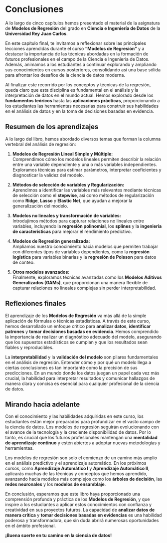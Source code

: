 # Conclusiones {#sec-conclusiones}

A lo largo de cinco capítulos hemos presentado el material de la asignatura de **Modelos de Regresión** del grado en **Ciencia e Ingeniería de Datos** de la **Universidad Rey Juan Carlos**.

En este capítulo final, te invitamos a reflexionar sobre las principales lecciones aprendidas durante el curso **"Modelos de Regresión"** y a destacar la importancia de las técnicas abordadas en la formación de futuros profesionales en el campo de la Ciencia e Ingeniería de Datos. Además, animamos a los estudiantes a continuar explorando y ampliando sus conocimientos en cursos posteriores, consolidando así una base sólida para afrontar los desafíos de la ciencia de datos moderna.

Al finalizar este recorrido por los conceptos y técnicas de la regresión, queda claro que esta disciplina es fundamental en el análisis y la interpretación de datos en el mundo actual. Hemos explorado desde los **fundamentos teóricos** hasta las **aplicaciones prácticas**, proporcionando a los estudiantes las herramientas necesarias para construir sus habilidades en el análisis de datos y en la toma de decisiones basadas en evidencia.


## Resumen de los aprendizajes

A lo largo del libro, hemos abordado diversos temas que forman la columna vertebral del análisis de regresión:

1. **Modelos de Regresión Lineal Simple y Múltiple:**  
   Comprendimos cómo los modelos lineales permiten describir la relación entre una variable dependiente y una o más variables independientes. Exploramos técnicas para estimar parámetros, interpretar coeficientes y diagnosticar la validez del modelo.

2. **Métodos de selección de variables y Regularización:**  
   Aprendimos a identificar las variables más relevantes mediante técnicas de selección como el **stepwise**, así como métodos de regularización como **Ridge**, **Lasso** y **Elastic Net**, que ayudan a mejorar la generalización del modelo.

3. **Modelos no lineales y transformación de variables:**  
   Introdujimos métodos para capturar relaciones no lineales entre variables, incluyendo la **regresión polinomial**, los **splines** y la **ingeniería de características** para mejorar el rendimiento predictivo.

4. **Modelos de Regresión generalizada:**  
   Ampliamos nuestro conocimiento hacia modelos que permiten trabajar con diferentes tipos de variables dependientes, como la **regresión logística** para variables binarias y la **regresión de Poisson** para datos de conteo.

5. **Otros modelos avanzados:**  
   Finalmente, exploramos técnicas avanzadas como los **Modelos Aditivos Generalizados (GAMs)**, que proporcionan una manera flexible de capturar relaciones no lineales complejas sin perder interpretabilidad.

## Reflexiones finales

El aprendizaje de los **Modelos de Regresión** va más allá de la simple aplicación de fórmulas o técnicas estadísticas. A través de este curso, hemos desarrollado un enfoque crítico para **analizar datos**, **identificar patrones** y **tomar decisiones basadas en evidencia**. Hemos comprendido la importancia de realizar un diagnóstico adecuado del modelo, asegurando que los supuestos estadísticos se cumplan y que los resultados sean fiables y reproducibles.

La **interpretabilidad** y la **validación del modelo** son pilares fundamentales en el análisis de regresión. Entender cómo y por qué un modelo llega a ciertas conclusiones es tan importante como la precisión de sus predicciones. En un mundo donde los datos juegan un papel cada vez más crucial, la habilidad para interpretar resultados y comunicar hallazgos de manera clara y concisa es esencial para cualquier profesional de la ciencia de datos.


## Mirando hacia adelante

Con el conocimiento y las habilidades adquiridas en este curso, los estudiantes están mejor preparados para profundizar en el vasto campo de la ciencia de datos. Los modelos de regresión seguirán evolucionando con el avance de la tecnología y la creciente disponibilidad de datos. Por lo tanto, es crucial que los futuros profesionales mantengan una **mentalidad de aprendizaje continuo** y estén abiertos a adoptar nuevas metodologías y herramientas.

Los modelos de regresión son solo el comienzo de un camino más amplio en el análisis predictivo y el aprendizaje automático. En los próximos cursos, como **Aprendizaje Automático I** y **Aprendizaje Automático II**, aplicarás muchas de las técnicas y conceptos que hemos aprendido, avanzando hacia modelos más complejos como los **árboles de decisión**, las **redes neuronales** y los **modelos de ensamblaje**.

En conclusión, esperamos que este libro haya proporcionado una comprensión profunda y práctica de los **Modelos de Regresión**, y que inspire a los estudiantes a aplicar estos conocimientos con confianza y creatividad en sus proyectos futuros. La capacidad de **analizar datos de manera crítica** y **tomar decisiones basadas en evidencias** es una habilidad poderosa y transformadora, que sin duda abrirá numerosas oportunidades en el ámbito profesional.

**¡Buena suerte en tu camino en la ciencia de datos!**
